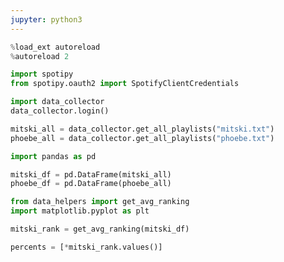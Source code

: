 ```yaml
---
jupyter: python3
---
```


```python
%load_ext autoreload
%autoreload 2
```

```python
import spotipy
from spotipy.oauth2 import SpotifyClientCredentials
```

```python
import data_collector
data_collector.login()
```

```python
mitski_all = data_collector.get_all_playlists("mitski.txt")
phoebe_all = data_collector.get_all_playlists("phoebe.txt")
```

```python
import pandas as pd

mitski_df = pd.DataFrame(mitski_all)
phoebe_df = pd.DataFrame(phoebe_all)
```

```python
from data_helpers import get_avg_ranking
import matplotlib.pyplot as plt

mitski_rank = get_avg_ranking(mitski_df)

percents = [*mitski_rank.values()]


```


